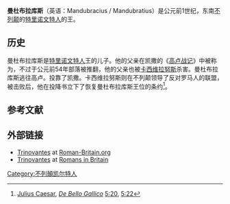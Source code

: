 '''曼杜布拉库斯'''（英语：Mandubracius / Mandubratius）是公元前1世纪，东南[[不列颠|不列颠]]的[[特里诺文特人|特里诺文特人]]的王。

== 历史 ==
曼杜布拉库斯是[[特里诺文特人|特里诺文特人]]王的儿子。他的父亲在凯撒的《[[高卢战记|高卢战记]]》中被称为{{link-en|伊玛努恩提乌斯|Imanuentius}}，不过于公元前54年部落被推翻，他的父亲也被[[卡西维拉努斯|卡西维拉努斯]]杀害。曼杜布拉库斯逃往高卢。投靠了凯撒。卡西维拉努斯则在不列颠领导了反对罗马人的联盟，被击败后，他在投降书立下了恢复曼杜布拉库斯王位的条约<ref>[[Julius_Caesar|Julius Caesar]], ''[[De_Bello_Gallico|De Bello Gallico]]'' [http://www.perseus.tufts.edu/cgi-bin/ptext?lookup=Caes.+Gal.+5.20 5:20], [http://www.perseus.tufts.edu/cgi-bin/ptext?lookup=Caes.+Gal.+5.22 5:22]</ref>。
==参考文献==
{{reflist}}
==外部链接==
*[http://www.roman-britain.org/tribes/trinovantes.htm Trinovantes] {{Wayback|url=http://www.roman-britain.org/tribes/trinovantes.htm |date=20051031014642 }} at [http://www.roman-britain.org Roman-Britain.org] {{Wayback|url=http://www.roman-britain.org/ |date=20031217153331 }}
*[https://web.archive.org/web/20051108043719/http://romans-in-britain.org.uk/clb_tribe_trinovantes.htm Trinovantes] at [http://www.romans-in-britain.org.uk/ Romans in Britain]

{{君王小作品}}

[[Category:不列顛凯尔特人|Category:不列顛凯尔特人]]